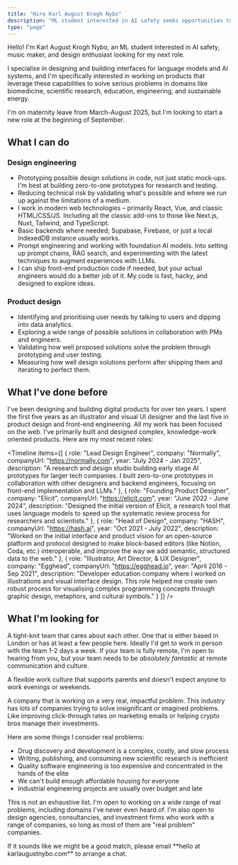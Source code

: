 ```yaml
---
title: "Hire Karl August Krogh Nybo"
description: "ML student interested in AI safety seeks opportunities to work on AI/ML research and safety projects."
type: "page"
---
```


Hello! I'm Karl August Krogh Nybo, an ML student interested in AI safety, music maker, and design enthusiast looking for my next role.

I specialise in designing and building interfaces for language models and AI systems, and I'm specifically interested in working on products that leverage these capabilities to solve serious problems in domains like biomedicine, scientific research, education, engineering, and sustainable energy.

I'm on maternity leave from March-August 2025, but I'm looking to start a new role at the beginning of September.

## What I can do

### Design engineering

- Prototyping possible design solutions in code, not just static mock-ups. I'm best at building zero-to-one prototypes for research and testing.
- Reducing technical risk by validating what's possible and where we run up against the limitations of a medium.
- I work in modern web technologies – primarily React, Vue, and classic HTML/CSS/JS. Including all the classic add-ons to those like Next.js, Nuxt, Tailwind, and TypeScript.
- Basic backends where needed; Supabase, Firebase, or just a local IndexedDB instance usually works.
- Prompt engineering and working with foundation AI models. Into setting up prompt chains, RAG search, and experimenting with the latest techniques to augment experiences with LLMs.
- I can ship front-end production code if needed, but your actual engineers would do a better job of it. My code is fast, hacky, and designed to explore ideas.

### Product design

- Identifying and prioritising user needs by talking to users and dipping into data analytics.
- Exploring a wide range of possible solutions in collaboration with PMs and engineers.
- Validating how well proposed solutions solve the problem through prototyping and user testing.
- Measuring how well design solutions perform after shipping them and iterating to perfect them.

## What I've done before

I've been designing and building digital products for over ten years. I spent the first five years as an illustrator and visual UI designer and the last five in product design and front-end engineering. All my work has been focused on the web. I've primarily built and designed complex, knowledge-work oriented products. Here are my most recent roles:

<Timeline items={[
	{
		role: "Lead Design Engineer",
		company: "Normally",
		companyUrl: "https://normally.com",
		year: "July 2024 - Jan 2025",
		description: "A research and design studio building early stage AI prototypes for larger tech companies. I built zero-to-one prototypes in collaboration with other designers and backend engineers, focusing on front-end implementation and LLMs."
	},
	{
		role: "Founding Product Designer",
		company: "Elicit",
		companyUrl: "https://elicit.com",
		year: "June 2022 - June 2024",
		description: "Designed the initial version of Elicit, a research tool that uses language models to speed up the systematic review process for researchers and scientists."
	},
	{
		role: "Head of Design",
		company: "HASH",
		companyUrl: "https://hash.ai",
		year: "Oct 2021 - July 2022",
		description: "Worked on the initial interface and product vision for an open-source platform and protocol designed to make block-based editors (like Notion, Coda, etc.) interoperable, and improve the way we add semantic, structured data to the web."
	},
	{
		role: "Illustrator, Art Director, & UX Designer",
		company: "Egghead",
		companyUrl: "https://egghead.io",
		year: "April 2016 - Sep 2021",
		description: "Developer education company where I worked on illustrations and visual interface design. This role helped me create own robust process for visualising complex programming concepts through graphic design, metaphors, and cultural symbols."
	}
]} />

## What I'm looking for

A tight-knit team that cares about each other. One that is either based in London or has at least a few people here. Ideally I'd get to work in person with the team 1-2 days a week. If your team is fully remote, I'm open to hearing from you, but your team needs to be _absolutely fantastic_ at remote communication and culture.

A flexible work culture that supports parents and doesn't expect anyone to work evenings or weekends.

A company that is working on a very real, impactful problem. This industry has lots of companies trying to solve insignificant or imagined problems. Like improving click-through rates on marketing emails or helping crypto bros manage their investments.

Here are some things I consider real problems:

- Drug discovery and development is a complex, costly, and slow process
- Writing, publishing, and consuming new scientific research is inefficient
- Quality software engineering is too expensive and concentrated in the hands of the elite
- We can't build enough affordable housing for everyone
- Industrial engineering projects are usually over budget and late

This is not an exhaustive list. I'm open to working on a wide range of real problems, including domains I've never even heard of. I'm also open to design agencies, consultancies, and investment firms who work with a range of companies, so long as most of them are "real problem" companies.

<SimpleCard>
If it sounds like we might be a good match, please email **hello at karlaugustnybo.com** to arrange a chat.
</SimpleCard>
